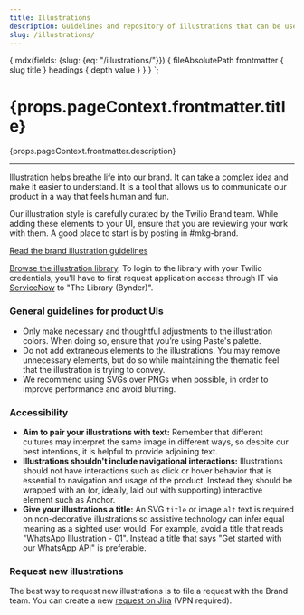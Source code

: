 ```yaml
---
title: Illustrations
description: Guidelines and repository of illustrations that can be used in Twilio UIs
slug: /illustrations/
---
```



  {
    mdx(fields: {slug: {eq: "/illustrations/"}}) {
      fileAbsolutePath
      frontmatter {
        slug
        title
      }
      headings {
        depth
        value
      }
    }
  }
`;

<contentwrapper>

<PageAside data={props.data.mdx} />

<content>

<h1>{props.pageContext.frontmatter.title}</h1>

<p>{props.pageContext.frontmatter.description}</p>

---

Illustration helps breathe life into our brand. It can take a complex idea and make it easier to understand. It is a tool that allows us to communicate our product in a way that feels human and fun.

Our illustration style is carefully curated by the Twilio Brand team. While adding these elements to your UI, ensure that you are reviewing your work with them. A good place to start is by posting in #mkg-brand.

[Read the brand illustration guidelines](https://www.twilio.com/brand/guidelines/illustration-guidelines)

[Browse the illustration library](https://library.twilio.com). To login to the library with your Twilio credentials, you'll have to first request application access through IT via [ServiceNow](https://twilio.service-now.com) to "The Library (Bynder)".

### General guidelines for product UIs

- Only make necessary and thoughtful adjustments to the illustration colors. When doing so, ensure that you’re using Paste's palette.
- Do not add extraneous elements to the illustrations. You may remove unnecessary elements, but do so while maintaining the thematic feel that the illustration is trying to convey.
- We recommend using SVGs over PNGs when possible, in order to improve performance and avoid blurring.

### Accessibility

- **Aim to pair your illustrations with text:** Remember that different cultures may interpret the same image in different ways, so despite our best intentions, it is helpful to provide adjoining text.
- **Illustrations shouldn't include navigational interactions:** Illustrations should not have interactions such as click or hover behavior that is essential to navigation and usage of the product. Instead they should be wrapped with an (or, ideally, laid out with supporting) interactive element such as Anchor.
- **Give your illustrations a title:** An SVG `title` or image `alt` text is required on non-decorative illustrations so assistive technology can infer equal meaning as a sighted user would. For example, avoid a title that reads "WhatsApp Illustration - 01". Instead a title that says "Get started with our WhatsApp API" is preferable.

### Request new illustrations

The best way to request new illustrations is to file a request with the Brand team. You can create a new 
[request on Jira](https://issues.corp.twilio.com/projects/MARK/issues) (VPN required).

</content>

</contentwrapper>
